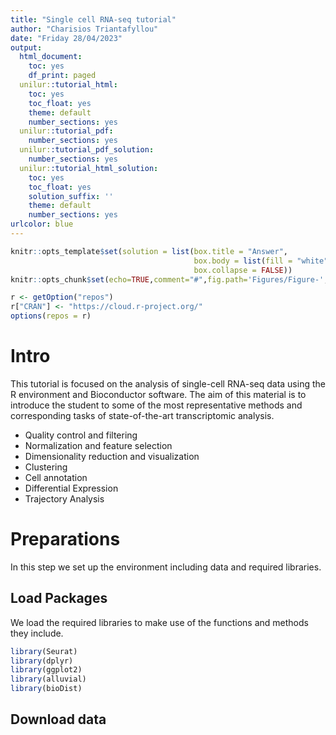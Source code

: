 ---
title: "Single cell RNA-seq tutorial"
author: "Charisios Triantafyllou"
date: "Friday 28/04/2023"
output:
  html_document:
    toc: yes
    df_print: paged
  unilur::tutorial_html:
    toc: yes
    toc_float: yes
    theme: default
    number_sections: yes
  unilur::tutorial_pdf:
    number_sections: yes
  unilur::tutorial_pdf_solution:
    number_sections: yes
  unilur::tutorial_html_solution:
    toc: yes
    toc_float: yes
    solution_suffix: ''
    theme: default
    number_sections: yes
urlcolor: blue
---

```{r setup, include=FALSE,purl=FALSE}
knitr::opts_template$set(solution = list(box.title = "Answer",
                                         box.body = list(fill = "white"),
                                         box.collapse = FALSE))
knitr::opts_chunk$set(echo=TRUE,comment="#",fig.path='Figures/Figure-',fig.align='center',fig.width=8,fig.height=8,out.width="65%",fig.show="hold")

r <- getOption("repos")
r["CRAN"] <- "https://cloud.r-project.org/"
options(repos = r)
```

# Intro

This tutorial is focused on the analysis of single-cell RNA-seq data using the R environment and Bioconductor software. The aim of this material is to introduce the student to some of the most representative methods and corresponding tasks of state-of-the-art transcriptomic analysis.

- Quality control and filtering 
- Normalization and feature selection
- Dimensionality reduction and visualization
- Clustering
- Cell annotation
- Differential Expression
- Trajectory Analysis

# Preparations

In this step we set up the environment including data and required libraries. 

## Load Packages

We load the required libraries to make use of the functions and methods they include.

```{r load_packages,warning=FALSE,message=FALSE}
library(Seurat)
library(dplyr)
library(ggplot2)
library(alluvial)
library(bioDist)
```

## Download data



